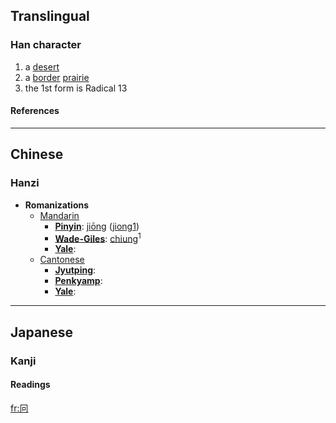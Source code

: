 ==Translingual==
===Han character===
{{Han char|rad=冂|as=03|sn=5|four=|canj=月口 (BR)}}
# a [[desert]]
# a [[border]] [[prairie]]
# the 1st form is Radical 13
====References====
{{Han ref|kx=0129.020|dkj=01517|hdz=10099.070|uh=518B|ud=20875}}
----

==Chinese==
===Hanzi===


* '''Romanizations'''
** [[Mandarin]]
*** '''[[Pinyin]]''': [[jiōng]] ([[jiong1]])
*** '''[[Wade-Giles]]''': [[chiung]]<sup>1</sup>
*** '''[[Yale]]''': 
**[[Cantonese]]
***'''[[Jyutping]]''':
***'''[[Penkyamp]]''': 
***'''[[Yale]]''': 


----
==Japanese==
===Kanji===
{{ja-kanji|grade=|rs=冂03}}
====Readings====
{{ja-readings|on=[[けい]] (kei), [[きょう]] (kyō)|kun=[[えながまえ]] (enagamae), [[どうがまえ]] (dougamae), [[けいがまえ]] (keigamae)}}




[[fr:冋]]